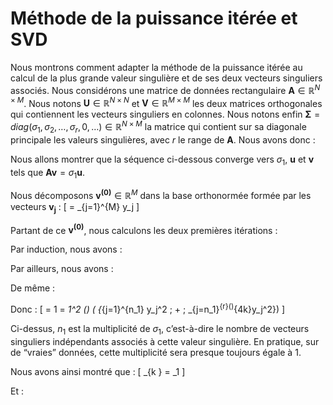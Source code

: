 # Méthode de la puissance itérée et SVD

Nous montrons comment adapter la méthode de la puissance itérée au calcul de la plus grande valeur singulière et de ses deux vecteurs singuliers associés. Nous considérons une matrice de données rectangulaire $\mathbf{A}\in\mathbb{R}^{N\times M}$. Nous notons $\mathbf{U}\in\mathbb{R}^{N\times N}$ et $\mathbf{V}\in\mathbb{R}^{M\times M}$ les deux matrices orthogonales qui contiennent les vecteurs singuliers en colonnes. Nous notons enfin $\mathbf{\Sigma} = diag(\sigma_1,\sigma_2,\dots,\sigma_r,0,\dots)\in\mathbb{R}^{N\times M}$ la matrice qui contient sur sa diagonale principale les valeurs singulières, avec $r$ le range de $\mathbf{A}$. Nous avons donc :

\begin{align*}
\mathbf{A} &= \mathbf{U}\mathbf{\Sigma}\mathbf{V}^T & \text{$r$ est le rang de $\mathbf{A}$.} \\
\mathbf{U} &= [\mathbf{u_1}, \mathbf{u_2},\dots,\mathbf{u_N}] & \text{avec $\mathbf{u_i}\in\mathbb{R}^N$, base orthonormale de $\mathbb{R}^N$} \\
\mathbf{V} &= [\mathbf{v_1}, \mathbf{v_2},\dots,\mathbf{v_M}] & \text{avec $\mathbf{v_j}\in\mathbb{R}^M$, base orthonormale de $\mathbb{R}^M$} \\
\mathbf{A} &= \sum_{k=1}^{r} \sigma_k \mathbf{u_k}\mathbf{v_k}^T &
\end{align*}

Nous allons montrer que la séquence ci-dessous converge vers $\sigma_1$, $\mathbf{u}$ et $\mathbf{v}$ tels que $\mathbf{A}\mathbf{v}=\sigma_1\mathbf{u}$.

\begin{align*}
\mathbf{w^{(k)}} &= \mathbf{A}\mathbf{v^{(k-1)}} & \alpha_k &= \|\mathbf{w^{(k)}}\|^{-1} & \mathbf{u^{(k)}} &= \alpha_k \mathbf{w^{(k)}} \\
\mathbf{z^{(k)}} &= \mathbf{A}^T\mathbf{u^{(k)}} & \beta_k &= \|\mathbf{z^{(k)}}\|^{-1} & \mathbf{v^{(k)}} &= \beta_k \mathbf{z^{(k)}} \\
err &= \|\mathbf{A}\mathbf{v^{(k)}} - \beta_k \mathbf{u^{(k)}}\| & \sigma_1 &= \beta_k & &
\end{align*}

Nous décomposons $\mathbf{v^{(0)}}\in\mathbb{R}^M$ dans la base orthonormée formée par les vecteurs $\mathbf{v_j}$ :
\[
\mathbf{v^{(0)}} = \sum_{j=1}^{M} y_j\mathbf{v_j} \quad \text{avec $y_j = \mathbf{v_j}^T\mathbf{v^{(0)}}$}
\]

Partant de ce $\mathbf{v^{(0)}}$, nous calculons les deux premières itérations :

\begin{align*}
\mathbf{w^{(1)}} &= \mathbf{A}\mathbf{v^{(0)}} = \sum_{j=1}^{r}\sigma_j y_j \mathbf{u_j} & \mathbf{u^{(1)}} &= \alpha_1 \sum_{j=1}^{r}\sigma_j y_j \mathbf{u_j} \\
\mathbf{z^{(1)}} &= \mathbf{A}^T\mathbf{u^{(1)}} = \alpha_1 \sum_{j=1}^{r}\sigma_j^2 y_j \mathbf{v_j} & \mathbf{v^{(1)}} &= \alpha_1 \beta_1 \sum_{j=1}^{r}\sigma_j^2 y_j \mathbf{v_j} \\
\mathbf{w^{(2)}} &= \mathbf{A}\mathbf{v^{(1)}} = \alpha_1 \beta_1 \sum_{j=1}^{r}\sigma_j^3 y_j \mathbf{u_j} & \mathbf{u^{(2)}} &= \alpha_2 \alpha_1 \beta_1 \sum_{j=1}^{r}\sigma_j^3 y_j \mathbf{u_j} \\
\mathbf{z^{(2)}} &= \mathbf{A}^T\mathbf{u^{(2)}} = \alpha_2 \alpha_1 \beta_1 \sum_{j=1}^{r}\sigma_j^4 y_j \mathbf{v_j} & \mathbf{v^{(2)}} &= \alpha_2 \beta_2 \alpha_1 \beta_1 \sum_{j=1}^{r}\sigma_j^4 y_j \mathbf{v_j} \\
\end{align*}

Par induction, nous avons :

\begin{align*}
\mathbf{v^{(k)}} &= \delta_{2k} \sum_{j=1}^{r} \sigma_j^{2k} y_j \mathbf{v_j} & \text{Avec } \delta_{2k} &= \alpha_k \beta_k \alpha_{k-1} \beta_{k-1} \dots \alpha_1 \beta_1 \\
\mathbf{u^{(k)}} &= \delta_{2k-1} \sum_{j=1}^{r} \sigma_j^{2k-1} y_j \mathbf{u_j} & \text{Avec } \delta_{2k-1} &= \alpha_{k+1} \alpha_k \beta_k \alpha_{k-1} \beta_{k-1} \dots \alpha_1 \beta_1 \\
\end{align*}

Par ailleurs, nous avons :

\begin{align*}
 & 1 \\
= \{& \text{A chaque itération, la norme de $\mathbf{u^{(k)}}$ est maintenue égale à 1.} \} \\
 & \|\mathbf{u^{(k)}}\|^2 \\
= \{& \text{Par définition de $\mathbf{u^{(k)}}$ et car } \|\mathbf{u_j}\| = 1 \} \\
 & \delta_{2k-1}^2 \sum_{j=1}^{r} \sigma_j^{4k-2} y_j^2 \\
\end{align*}

De même :

\begin{align*}
 & 1 \\
= \phantom{\{}& \\
 & \|\mathbf{v^{(k)}}\|^2 \\
= \phantom{\{}& \\
 & \delta_{2k}^2 \sum_{j=1}^{r} \sigma_j^{4k} y_j^2 \\
\end{align*}

Donc :
\[
\frac{\|\mathbf{u^{(k+1)}}\|^2}{\|\mathbf{v^{(k)}}\|^2} = 1 =
\sigma_1^2 \left(\frac{\delta_{2k+1}^2}{\delta_{2k}^2}\right)
\left(\frac{\sum_{j=1}^{n_1} y_j^2 \; + \; \sum_{j=n_1}^{r}\left(\frac{\sigma_j}{\sigma_1}\right)^{4k+2}y_j^2}
{\sum_{j=1}^{n_1} y_j^2 \; + \; \sum_{j=n_1}^{r}\left(\frac{\sigma_j}{\sigma_1}\right)^{4k}y_j^2}\right)
\]

Ci-dessus, $n_1$ est la multiplicité de $\sigma_1$, c'est-à-dire le nombre de vecteurs singuliers indépendants associés à cette valeur singulière. En pratique, sur de "vraies" données, cette multiplicité sera presque toujours égale à $1$.

Nous avons ainsi montré que :
\[
\lim\limits_{k \to \infty} \frac{\delta_{2k+1}}{\delta_{2k}} = \sigma_1
\]

Et :
\begin{align*}
 & \lim\limits_{k \to \infty} \|\mathbf{A}\mathbf{v^{(k)}} - \sigma_1 \mathbf{u^{(k)}}\| \\
= \{& \mathbf{A}\mathbf{v^{(k)}} = \frac{\delta_{2k+1}}{\delta_{2k}} \mathbf{u^{(k+1)}}\} \\
 & 0
\end{align*}